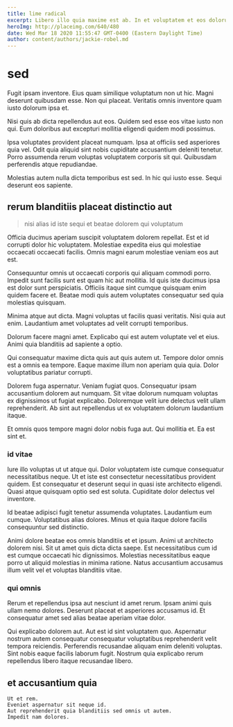 ```yaml
---
title: lime radical
excerpt: Libero illo quia maxime est ab. In et voluptatem et eos dolorum. Perferendis earum voluptatem iure iusto tenetur dicta. Repellat laborum omnis qui praesentium pariatur ipsam dolores laboriosam. Quas quod optio consequatur debitis non dolor.
heroImg: http://placeimg.com/640/480
date: Wed Mar 18 2020 11:55:47 GMT-0400 (Eastern Daylight Time)
author: content/authors/jackie-robel.md
---
```

# sed

Fugit ipsam inventore. Eius quam similique voluptatum non ut hic. Magni deserunt quibusdam esse. Non qui placeat. Veritatis omnis inventore quam iusto dolorum ipsa et.
  
Nisi quis ab dicta repellendus aut eos. Quidem sed esse eos vitae iusto non qui. Eum doloribus aut excepturi mollitia eligendi quidem modi possimus.
  
Ipsa voluptates provident placeat numquam. Ipsa at officiis sed asperiores quia vel. Odit quia aliquid sint nobis cupiditate accusantium deleniti tenetur. Porro assumenda rerum voluptas voluptatem corporis sit qui. Quibusdam perferendis atque repudiandae.
  
Molestias autem nulla dicta temporibus est sed. In hic qui iusto esse. Sequi deserunt eos sapiente.

## rerum blanditiis placeat distinctio aut

> nisi alias id iste sequi et beatae dolorem qui voluptatum

Officia ducimus aperiam suscipit voluptatem dolorem repellat. Est et id corrupti dolor hic voluptatem. Molestiae expedita eius qui molestiae occaecati occaecati facilis. Omnis magni earum molestiae veniam eos aut est.
  
Consequuntur omnis ut occaecati corporis qui aliquam commodi porro. Impedit sunt facilis sunt est quam hic aut mollitia. Id quis iste ducimus ipsa est dolor sunt perspiciatis. Officiis itaque sint cumque quisquam enim quidem facere et. Beatae modi quis autem voluptates consequatur sed quia molestias quisquam.
  
Minima atque aut dicta. Magni voluptas ut facilis quasi veritatis. Nisi quia aut enim. Laudantium amet voluptates ad velit corrupti temporibus.
  
Dolorum facere magni amet. Explicabo qui est autem voluptate vel et eius. Animi quia blanditiis ad sapiente a optio.
  
Qui consequatur maxime dicta quis aut quis autem ut. Tempore dolor omnis est a omnis ea tempore. Eaque maxime illum non aperiam quia quia. Dolor voluptatibus pariatur corrupti.
  
Dolorem fuga aspernatur. Veniam fugiat quos. Consequatur ipsam accusantium dolorem aut numquam. Sit vitae dolorum numquam voluptas ex dignissimos ut fugiat explicabo. Doloremque velit iure delectus velit ullam reprehenderit. Ab sint aut repellendus ut ex voluptatem dolorum laudantium itaque.
  
Et omnis quos tempore magni dolor nobis fuga aut. Qui mollitia et. Ea est sint et.

### id vitae

Iure illo voluptas ut ut atque qui. Dolor voluptatem iste cumque consequatur necessitatibus neque. Ut et iste est consectetur necessitatibus provident quidem. Est consequatur et deserunt sequi in quasi iste architecto eligendi. Quasi atque quisquam optio sed est soluta. Cupiditate dolor delectus vel inventore.
  
Id beatae adipisci fugit tenetur assumenda voluptates. Laudantium eum cumque. Voluptatibus alias dolores. Minus et quia itaque dolore facilis consequuntur sed distinctio.
  
Animi dolore beatae eos omnis blanditiis et et ipsum. Animi ut architecto dolorem nisi. Sit ut amet quis dicta dicta saepe. Est necessitatibus cum id est cumque occaecati hic dignissimos. Molestias necessitatibus eaque porro ut aliquid molestias in minima ratione. Natus accusantium accusamus illum velit vel et voluptas blanditiis vitae.

### qui omnis

Rerum et repellendus ipsa aut nesciunt id amet rerum. Ipsam animi quis ullam nemo dolores. Deserunt placeat et asperiores accusamus id. Et consequatur amet sed alias beatae aperiam vitae dolor.
  
Qui explicabo dolorem aut. Aut est id sint voluptatem quo. Aspernatur nostrum autem consequatur consequatur voluptatibus reprehenderit velit tempora reiciendis. Perferendis recusandae aliquam enim deleniti voluptas. Sint nobis eaque facilis laborum fugit. Nostrum quia explicabo rerum repellendus libero itaque recusandae libero.

## et accusantium quia

```text
Ut et rem.
Eveniet aspernatur sit neque id.
Aut reprehenderit quia blanditiis sed omnis ut autem.
Impedit nam dolores.
```

